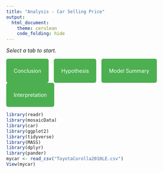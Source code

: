 ---
title: "Analysis - Car Selling Price"
output: 
  html_document:
    theme: cerulean
    code_folding: hide
---

*Select a tab to start.*

<!-- Add tabs -->

```{=html}
<script>
function openTab(evt, tabName) {
  var i, x, tablinks;
  x = document.getElementsByClassName("tab");
  for (i = 0; i < x.length; i++) {
    x[i].style.display = "none";
  }
  tablinks = document.getElementsByClassName("tablink");
  for (i = 0; i < x.length; i++) {
    tablinks[i].className = tablinks[i].className.replace(" active", "");
  }
  document.getElementById(tabName).style.display = "block";
  evt.currentTarget.className += " active";
}
</script>
```
```{=html}
<style>
/* Style for tabs */
.tablink {
  display: inline-block;
  padding: 10px 20px;
  background-color: #4CAF50; /* Green background color */
  color: white; /* Text color */
  cursor: pointer;
  border: none; /* Remove borders */
  border-radius: 5px; /* Rounded corners */
  margin-right: 10px; /* Spacing between tabs */
}

.tablink:hover {
  background-color: #45a049; /* Darker green on hover */
}

.active {
  background-color: #45a049; /* Highlight the active tab */
}

/* Style for tab content */
.tab {
  display: none;
  padding: 20px;
  border: 1px solid #ccc;
  border-top: none;
}
</style>
```
::: {.tablink onclick="openTab(event, 'Conclusion')"}
Conclusion
:::

::: {.tablink onclick="openTab(event, 'Hypothesis')"}
Hypothesis
:::

::: {.tablink onclick="openTab(event, 'ModelSummary')"}
Model Summary
:::

::: {.tablink onclick="openTab(event, 'Interpretation')"}
Interpretation
:::

```{r setup, include=FALSE, message=FALSE, warning=FALSE}
library(readr)
library(mosaicData)
library(car)
library(ggplot2)
library(tidyverse)
library(MASS)
library(dplyr)
library(pander)
mycar <- read_csv("ToyotaCorolla2010LE.csv")
View(mycar)
```

::: {#Conclusion .tab}
## Conclusion

*In summary, the analysis reveals the following significant findings at a significance level of α = 0.05:*

**Hypothesis Testing Outcome:**

The hypothesis testing conducted in this analysis provides strong evidence to support the alternative hypothesis ($H_a$) that the mileage of a vehicle at the time of purchase significantly affects its selling price. This conclusion is based on the highly statistically significant p-value associated with the "Mileage" coefficient.

**Model Fit and Interpretation:**

The linear regression model, with mileage as the predictor variable, explains approximately 65.06% of the variability in the vehicle's selling price (R-squared value).

The estimated coefficient for "Mileage" suggests that, on average, as the mileage of a vehicle increases, its price tends to decrease. This finding is supported by the negative coefficient.

**Choice of Y Transformation:**

After exploring various Y transformations, the analysis identifies the log transformation (logarithm of the price) as the most suitable transformation for modeling the relationship between mileage and price. This choice is supported by both visual inspection and statistical analysis, including the Box-Cox transformation analysis, which suggests that a lambda value close to zero is appropriate.

**Practical Implications:**

Theoretically, it is possible to sell the vehicle at its current mileage for a profit of approximately \$3,900, as indicated by the analysis.

Furthermore, the analysis demonstrates that if the vehicle accumulates an additional 100,000 miles, its estimated market value could align with the original purchase price.

These insights provide valuable information for decision-making regarding the sale and future use of the vehicle, highlighting the significance of mileage as a key factor influencing its market value.
:::

::: {#Hypothesis .tab}
## Hypothesis

$$
H_0: \beta_1 = 0 \\
H_a: \beta_1 \neq 0 \\
\alpha = 0.05
$$

### Null Hypothesis ($H_0$):

The mileage of a vehicle at purchase does not significantly affect its selling price.

### Alternative Hypothesis ($H_a$):

The mileage of a vehicle at purchase significantly affects its selling price.

To test this hypothesis, we have performed a linear regression analysis on the data.

*My vehicle:* Toyota Corolla 2010 LE

*Mileage at purchase:* 55,000

*Price of Purchase:* \$7,500

```{r, warning=FALSE}

c.lm <- lm(Price ~ Milage, data = mycar)

ggplot(data = mycar, aes(x = Milage, y = Price)) +
  geom_point() +    
  labs(title = "Toyota Corolla 2010 LE on Cars.com",
       x = "Milage",
       y = "Price") +
  geom_smooth(method = "lm", formula = y ~ x, se = FALSE) +
  theme_minimal() +
  scale_x_continuous(labels = scales::comma)

pander(summary(c.lm))

```
:::

::: {#ModelSummary .tab}
## Model Summary

$$
  \underbrace{Y_i}_\text{Price} = \beta_0 + \beta_1*Mileage 
$$

The linear regression model is represented as: Price \~ Mileage.

The response variable (dependent variable) is "Price," and the predictor variable (independent variable) is "Mileage" (mileage of the vehicle at purchase).

### Model Coefficients

**Intercept (Estimated Coefficient):**

The estimated intercept (intercept at Mileage = 0) is approximately \$14,090. This represents the estimated price of a vehicle when its mileage is zero. However, this value may not be practically meaningful because it's unlikely for a vehicle to have zero mileage because finding a brand new 2010 car in 2023 is rare.

**Mileage (Estimated Coefficient):**

The estimated coefficient for "Mileage" is approximately -0.03531. This coefficient represents the change in the price of the vehicle for a one-unit change in mileage. In this case, it indicates that for every one-mile increase in mileage, the vehicle's price is estimated to decrease by approximately \$0.03531.

$$
  \underbrace{\hat{Y}_i}_\text{Mean Price} = 14,090 -0.0531 \underbrace{X_i}_\text{Mileage}
$$

**Statistical Significance:**

The p-value associated with the "Mileage" coefficient is \<2e-16, which is extremely small. This indicates that the "Mileage" variable is highly statistically significant in predicting the vehicle's price.

The intercept also has an extremely small p-value, indicating that it is statistically significant.

The "Signif. codes" section provides information about the level of significance, where '\*\*\*' indicates high significance.

**Model Fit:**

The multiple R-squared value (R-squared) is approximately 0.6506. This indicates that approximately 65.06% of the variability in the vehicle's price can be explained by the linear relationship with mileage. In other words, the model accounts for 65.06% of the variance in the price.

The adjusted R-squared value (Adjusted R-squared) is approximately 0.646. This adjusted value takes into account the number of predictors in the model and is slightly lower than the R-squared value.

**Residuals:**

The residuals (differences between observed and predicted values) have a mean of approximately 0, indicating that, on average, the model is unbiased.

The residual standard error is approximately 1385, representing the size of errors in predicting the vehicle's price.

**F-statistic:**

The F-statistic tests whether the regression model as a whole is statistically significant. In this case, the F-statistic is 143.4, with a very small p-value (\< 2.2e-16), indicating that the model is statistically significant as a whole.
:::

::: {#Interpretation .tab}
## Interpretation

**Based on the analysis:**

The hypothesis testing indicates that there is a statistically significant relationship between the mileage of a vehicle at purchase and its selling price.

The negative coefficient for "Mileage" suggests that, on average, as the mileage of a vehicle increases, its price tends to decrease.

The model accounts for a significant portion of the variability in the vehicle's price, as indicated by the high R-squared value.

It's important to note that while the model shows statistical significance, other factors not included in the model may also influence the price of a vehicle.

Overall, you can conclude that mileage is an important predictor of the selling price of a vehicle, and as mileage increases, the price tends to decrease.

```{r, warning=FALSE}

log.lm <- lm(log(Price) ~ Milage, data = mycar)
sqrt.lm <- lm(sqrt(Price) ~ Milage, data = mycar)
inv.lm <- lm(1/Price ~ Milage, data = mycar)
y.lm <- lm(Price ~ Milage, data = mycar)
y2.lm <- lm(Price^2 ~ Milage, data = mycar)
sqrt.sqrt.lm <- lm(sqrt(sqrt(Price)) ~ Milage, data = mycar)


bl <- coef(log.lm)
bs <- coef(sqrt.lm)
bI <- coef(inv.lm)
b <- coef(y.lm)
b2 <- coef(y2.lm)
bss <- coef(sqrt.sqrt.lm)


ggplot(mycar, aes(x = Milage, y = Price)) +
  geom_point(color = "orangered") +
  stat_function(fun = function(x) exp(bl[1] + bl[2]*x), aes(color = "log(y)")) + #Best fit
  stat_function(fun = function(x) (bs[1] + bs[2]*x)^2, aes(color = "sqrt(y)")) +
  stat_function(fun = function(x) 1/(bI[1] + bI[2]*x), aes(color = "1/y")) +
  stat_function(fun = function(x) b[1] + b[2]*x, aes(color = "y")) +
  stat_function(fun = function(x) (bss[1] + bss[2]*x)^4, aes(color = "sqrt(sqrt(y))")) +
  labs(title = "Scatterplot with Different Transformations (mycar dataset)",
       x = "Milage",
       y = "Price") +
  theme_bw() +
  scale_x_continuous(labels = scales::comma)

```

### Testing Different Y Transformations

In the analysis, we applied various Y transformations to the response variable ("Price") and examined how well each transformation improved the fit of the linear regression model to the data. These transformations included:

**Log Transformation** (log(y)): Transformed the response variable by taking the natural logarithm of "Price" using the formula **`log(Price) ~ Mileage`**.

**Squirt Transformation** (sqrt(y)): Transformed the response variable by taking the square root of "Price" using the formula **`sqrt(Price) ~ Mileage`**.

**Inverse Transformation** (1/y): Transformed the response variable by taking the inverse of "Price" using the formula **`1/Price ~ Mileage`**.

**No Transformation** (y): Used the original "Price" as-is without any transformation using the formula **`Price ~ Milage`**.

**Squared Transformation** (y\^2): Transformed the response variable by squaring "Price" using the formula **`Price^2 ~ Milage`**.

**Squirt Squirt Transformation** (sqrt(sqrt(y))): Transformed the response variable by taking the square root of the square root of "Price" using the formula **`sqrt(sqrt(Price)) ~ Milage`**.

### Choosing the Best Transformation

To determine which transformation best fits the data, will consider 3 factors, including:

**Visual Fit**: Created a scatterplot with each transformation to visually assess how well the transformed data points align with the linear model.

**Log Transformation as the Best Fit**:

After testing different transformations, we determined that the log transformation (**`log(Price) ~ Mileage`**) provided the best fit to the data.

**Box-Cox Transformation**:

```{r, warning=FALSE}
boxcox_results <- boxcox(c.lm)
lambda_optimal <- boxcox_results$x[which.max(boxcox_results$y)]
pander(cat("Optimal Lambda:", lambda_optimal))
```

The optimal lambda value of 0.06060606 suggests that the log transformation (lambda = 0) is appropriate. When lambda is close to zero, it indicates that using logarithm is a suitable transformation.

```{r, warning=FALSE}
starting_price <- 7500

starting_mileage <- (log(starting_price) - bl[1]) / bl[2]

individual_point <- data.frame(Milage = 55000, Price = 7500)
prediction_milage <- data.frame(Milage = 85000)
prediction_car <- predict(c.lm, newdata = prediction_milage)
prediction_point <- data.frame(Milage = 85000, Price = prediction_car)

combined_individual_points <- rbind(individual_point, prediction_point, data.frame(Milage = starting_mileage, Price = starting_price))

ggplot(mycar, aes(x = Milage, y = Price)) +
  geom_point(color = "grey") +
  stat_function(fun = function(x) exp(bl[1] + bl[2] * x), aes(color = "log(y)")) + 
  geom_point(data = combined_individual_points, aes(x = Milage, y = Price, color = c("blue4", "red", "green4")), size = c(3, 3, 3)) + 
  geom_text(data = combined_individual_points, aes(x = Milage, y = Price, label = paste("Mileage:", round(Milage, 0), "\nPrice:", round(Price, 0))), color = c("blue4", "red", "green4"), vjust = c(1.5, 1.5, -0.5), hjust = c(0, 0, -0.1)) + 
  labs(title = "Calculated Points for My Car",
       x = "Mileage",
       y = "Price") +
  theme_bw() +
  scale_color_manual(name = "Y Transformation", values = c("log(y)" = "blue"))

```

*In this visual representation, we highlight three key points of interest:*

**Blue:** This represents the moment of my vehicle's initial purchase, where I acquired the car.

**Red:** This signifies the projected current market value of my car at its present mileage. We've calculated this value using a logarithmic transformation of the price.

**Yellow:** This point denotes the specific mileage threshold at which I could potentially resell my vehicle for the same price at which I originally purchased it.

*This analysis unveils these intriguing insights:*

-   Theoretically, I could currently sell my car at its current mileage and potentially realize a profit of approximately \$3,900.

-   Even with an additional 100,000 miles on the odometer, my car's estimated market value could align with its original purchase price.

All things considered, I find myself in a favorable position with respect to my vehicle.
:::
